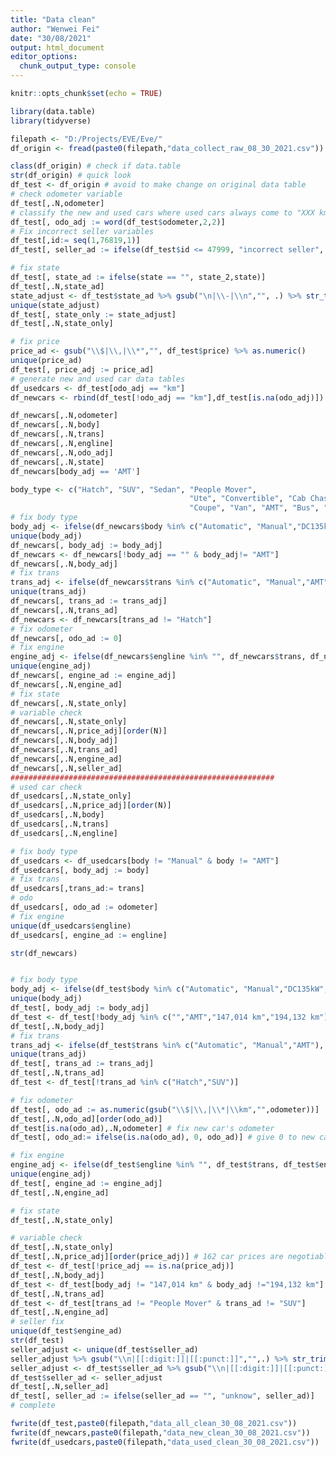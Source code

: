 ```yaml
---
title: "Data clean"
author: "Wenwei Fei"
date: "30/08/2021"
output: html_document
editor_options: 
  chunk_output_type: console
---
```


```r
knitr::opts_chunk$set(echo = TRUE)
```

```r
library(data.table)
library(tidyverse)
```

```r
filepath <- "D:/Projects/EVE/Eve/"
df_origin <- fread(paste0(filepath,"data_collect_raw_08_30_2021.csv"))
```

```r
class(df_origin) # check if data.table
str(df_origin) # quick look
df_test <- df_origin # avoid to make change on original data table
# check odometer variable
df_test[,.N,odometer]
# classify the new and used cars where used cars always come to "XXX km". 
df_test[, odo_adj := word(df_test$odometer,2,2)]
# Fix incorrect seller variables
df_test[,id:= seq(1,76819,1)]
df_test[, seller_ad := ifelse(df_test$id <= 47999, "incorrect seller", df_test$seller)]

# fix state
df_test[, state_ad := ifelse(state == "", state_2,state)]
df_test[,.N,state_ad]
state_adjust <- df_test$state_ad %>% gsub("\n|\\-|\\n","", .) %>% str_trim() %>% word(.,1,1)
unique(state_adjust)
df_test[, state_only := state_adjust]
df_test[,.N,state_only]

# fix price
price_ad <- gsub("\\$|\\,|\\*","", df_test$price) %>% as.numeric()
unique(price_ad)
df_test[, price_adj := price_ad]
# generate new and used car data tables
df_usedcars <- df_test[odo_adj == "km"]
df_newcars <- rbind(df_test[!odo_adj == "km"],df_test[is.na(odo_adj)])
```

```r

df_newcars[,.N,odometer]
df_newcars[,.N,body]
df_newcars[,.N,trans]
df_newcars[,.N,engline]
df_newcars[,.N,odo_adj]
df_newcars[,.N,state]
df_newcars[body_adj == 'AMT']

body_type <- c("Hatch", "SUV", "Sedan", "People Mover",
                                        "Ute", "Convertible", "Cab Chassis",
                                        "Coupe", "Van", "AMT", "Bus", "Wagon", "Light Truck")
# fix body type
body_adj <- ifelse(df_newcars$body %in% c("Automatic", "Manual","DC135kW","AC140kW"), df_newcars$odometer, df_newcars$body)
unique(body_adj)
df_newcars[, body_adj := body_adj]
df_newcars <- df_newcars[!body_adj == "" & body_adj!= "AMT"]
df_newcars[,.N,body_adj]
# fix trans 
trans_adj <- ifelse(df_newcars$trans %in% c("Automatic", "Manual","AMT"), df_newcars$trans, df_newcars$body)
unique(trans_adj)
df_newcars[, trans_ad := trans_adj]
df_newcars[,.N,trans_ad]
df_newcars <- df_newcars[trans_ad != "Hatch"]
# fix odometer
df_newcars[, odo_ad := 0]
# fix engine
engine_adj <- ifelse(df_newcars$engline %in% "", df_newcars$trans, df_newcars$engline)
unique(engine_adj)
df_newcars[, engine_ad := engine_adj]
df_newcars[,.N,engine_ad]
# fix state
df_newcars[,.N,state_only]
# variable check
df_newcars[,.N,state_only]
df_newcars[,.N,price_adj][order(N)]
df_newcars[,.N,body_adj]
df_newcars[,.N,trans_ad]
df_newcars[,.N,engine_ad]
df_newcars[,.N,seller_ad]
###########################################################
# used car check
df_usedcars[,.N,state_only]
df_usedcars[,.N,price_adj][order(N)]
df_usedcars[,.N,body]
df_usedcars[,.N,trans]
df_usedcars[,.N,engline]

# fix body type
df_usedcars <- df_usedcars[body != "Manual" & body != "AMT"]
df_usedcars[, body_adj := body]
# fix trans
df_usedcars[,trans_ad:= trans]
# odo 
df_usedcars[, odo_ad := odometer]
# fix engine
unique(df_usedcars$engline)
df_usedcars[, engine_ad := engline]

str(df_newcars)



```

```r
# fix body type
body_adj <- ifelse(df_test$body %in% c("Automatic", "Manual","DC135kW","AC140kW"), df_test$odometer, df_test$body)
unique(body_adj)
df_test[, body_adj := body_adj]
df_test <- df_test[!body_adj %in% c("","AMT","147,014 km","194,132 km")]
df_test[,.N,body_adj]
# fix trans 
trans_adj <- ifelse(df_test$trans %in% c("Automatic", "Manual","AMT"), df_test$trans, df_test$body)
unique(trans_adj)
df_test[, trans_ad := trans_adj]
df_test[,.N,trans_ad]
df_test <- df_test[!trans_ad %in% c("Hatch","SUV")]

# fix odometer
df_test[, odo_ad := as.numeric(gsub("\\$|\\,|\\*|\\km","",odometer))]
df_test[,.N,odo_ad][order(odo_ad)]
df_test[is.na(odo_ad),.N,odometer] # fix new car's odometer
df_test[, odo_ad:= ifelse(is.na(odo_ad), 0, odo_ad)] # give 0 to new cars

# fix engine
engine_adj <- ifelse(df_test$engline %in% "", df_test$trans, df_test$engline)
unique(engine_adj)
df_test[, engine_ad := engine_adj]
df_test[,.N,engine_ad]

# fix state
df_test[,.N,state_only]

# variable check
df_test[,.N,state_only]
df_test[,.N,price_adj][order(price_adj)] # 162 car prices are negotiable
df_test <- df_test[!price_adj == is.na(price_adj)]
df_test[,.N,body_adj]
df_test <- df_test[body_adj != "147,014 km" & body_adj !="194,132 km"]
df_test[,.N,trans_ad]
df_test <- df_test[trans_ad != "People Mover" & trans_ad != "SUV"]
df_test[,.N,engine_ad]
# seller fix
unique(df_test$engine_ad)
str(df_test)
seller_adjust <- unique(df_test$seller_ad)
seller_adjust %>% gsub("\\n|[[:digit:]]|[[:punct:]]","",.) %>% str_trim()
seller_adjust <- df_test$seller_ad %>% gsub("\\n|[[:digit:]]|[[:punct:]]","",.) %>% str_trim()
df_test$seller_ad <- seller_adjust
df_test[,.N,seller_ad]
df_test[, seller_ad := ifelse(seller_ad == "", "unknow", seller_ad)]
# complete
```

```r
fwrite(df_test,paste0(filepath,"data_all_clean_30_08_2021.csv"))
fwrite(df_newcars,paste0(filepath,"data_new_clean_30_08_2021.csv"))
fwrite(df_usedcars,paste0(filepath,"data_used_clean_30_08_2021.csv"))
```















